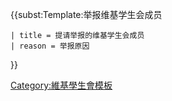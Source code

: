 {{<includeonly>subst:</includeonly>Template:举报维基学生会成员
 | title = 提请举报的维基学生会成员
 | reason = 举报原因
}}<noinclude>[[Category:維基學生會模板]]
</noinclude>